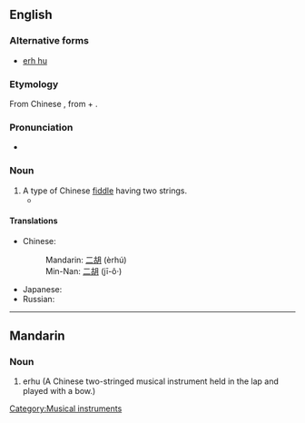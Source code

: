 ==English==
{{wikipedia}}

===Alternative forms===
* [[erh hu]]

===Etymology===
From Chinese {{term|二胡|lang=zh}}, from {{term|二||two|lang=zh}} + {{term|胡||fiddle; short for [[胡琴]], a family of Chinese vertical fiddles|lang=zh}}.

{{rfe|which Chinese?, transliterations}}

===Pronunciation===
* {{IPA|/ˈɜːhuː/}}

===Noun===
{{en-noun|erhu|pl2=erhus}}

# A type of Chinese [[fiddle]] having two strings.
#*{{quote-news|year=2009|date=March 10|author=Jennifer 8. Lee|title=Cherished Instrument Is Gone, and to Its Owner, Loss Is Like a Death|work=New York Times|url=http://www.nytimes.com/2009/03/10/nyregion/10erhu.html
|passage=Searches on Craigslist turned up no ads for '''erhus''', wanted or offered, though there was a posting for an instrument found on the Lower East Side (the owner must identify the instrument). }}

====Translations====
{{trans-top|Chinese fiddle}}
* Chinese:
*: Mandarin: [[二胡]] (èrhú)
*: Min-Nan: [[二胡]] (jī-ô·)
{{trans-mid}}
* Japanese: {{t-|ja|二胡|tr=niko}}
* Russian: {{t|ru|эрху|n|tr=erxú}}
{{trans-bottom}}

[[Category:Musical instruments]]

----

==Mandarin==

===Noun===
{{cmn-noun|p|pin=èrhú|pint=er4hu2}}

#erhu (A Chinese two-stringed musical instrument held in the lap and played with a bow.)
